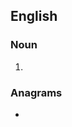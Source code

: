 {{also|Rapers}}
==English==

===Noun===
{{head|en|noun form}}

# {{plural of|en|raper}}

===Anagrams===
* {{anagrams|en|a=aeprrs|parers|parser|rasper|sparer|sparre}}